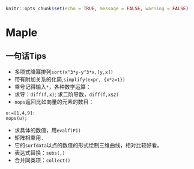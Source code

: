 
```r
knitr::opts_chunk$set(echo = TRUE, message = FALSE, warning = FALSE)
```

# Maple {#Maple}
## 一句话Tips
- 多项式降幂排列`sort(x^3*y-y^3*x,[y,x])`
- 带有附加关系的化简,`simplify(expr, {x*z=1})`
- 乘号记得输入`*`，各种数学运算：
- 求导：`diff(f,x)`; 求二阶导数，`diff(f,x$2)`
- `nops`返回比如向量的元素的数目：
```
u:=[1,4,9]:
nops(u);
```
- 求具体的数值，用`evalf(Pi)`
- 矩阵相乘用`.`
- 它的`surfdata`以点的数值的形式绘制三维曲线，相对比较好看。
- 表达式替换：`subs(,)`
- 合并同类项：`collect()`